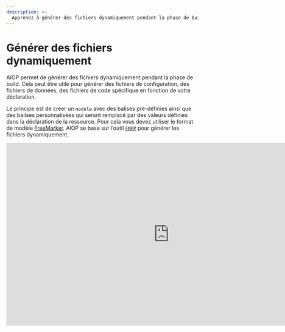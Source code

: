 ```yaml
---
description: >-
  Apprenez à générer des fichiers dynamiquement pendant la phase de build. Cela peut être utile pour générer des fichiers de configuration, des fichiers de données, des fichiers de code spécifique en fonction de votre déclaration. Cela permet à partir d’une source de générer plusieurs fichiers de destination en fonction de la déclaration de la ressource.
---
```



# Générer des fichiers dynamiquement

AIOP permet de générer des fichiers dynamiquement pendant la phase de build. Cela peut être utile pour générer des fichiers de configuration, des fichiers de données, des fichiers de code spécifique en fonction de votre déclaration.

Le principe est de créer un `modèle` avec des balises pré-définies ainsi que des balises personnalisées qui seront remplacé par des valeurs définies dans la déclaration de la ressource. Pour cela vous devez utiliser le format de modèle [FreeMarker](https://freemarker.apache.org/). AIOP se base sur l’outil [`FMPP`](docs/vocabulary#fmpp) pour générer les fichiers dynamiquement.

<iframe width="853" height="480" src="https://www.youtube.com/embed/T6v8PWgCguo?si=2SGnJQW5kKza0dsh?rel=0" title="YouTube video player" frameborder="0" allow="fullscreen; accelerometer;" allowfullscreen/>

## Conditions

Pour utiliser cette fonctionnalité, vous devez installer la dépendance `fmpp` sur votre machine (voir [installation](#installation)). Pour générer le fichier dynamiquement, vous devez nommer le fichier de ressource avec l’extension [`.ftl`](docs/vocabulary#ftl).

## Déclaration

Par exemple, vous pouvez déclarer un modèle de fichier qui va générer un `readme` différent pour chaque système et client.

<FileTree>
  <FileTree.Folder name="playbook" defaultOpen>
    <FileTree.Folder name=".git">
        <FileTree.File name="..." />
    </FileTree.Folder>
    <FileTree.Folder name=".aiop">
        <FileTree.File name="inventory_config.yml" />
        <FileTree.File name="inventory.yml" />
        <FileTree.File name="playbook.yml" />
    </FileTree.Folder>
    <FileTree.Folder name="resources" defaultOpen>
        <FileTree.File name=".aml" />
        <FileTree.File name="readme.ftl" />
    </FileTree.Folder>
  </FileTree.Folder>
</FileTree>

```yaml {7-8, 12-13} filename="resources/.aml"
- source: readme.ftl
  destination: readme.md
  compatibility:
    - archi1/model1:
        apps: [app]
        clients: [client1, client2]
      fmpp_data:
        version: 1.0
    - archi1/model2:
        apps: [app]
        clients: [client1, client2]
      fmpp_data:
        version: 2.0
```

Ici le fichier `readme.ftl` est un modèle qui sera utilisé pour générer le fichier `readme.md`. Nous avons déclaré la ressource pour deux modèles de système spécifiquement. Ils contienent tous les deux des données en plus à utiliser dans le modèle FreeMarker avec le champ additionnel `fmpp_data`. __Ce champ est optionel__. Prenons un exemple de contenu du fichier `readme.ftl` :

```ftl filename="readme.ftl"
# README
Version: ${version}
Target: ${system_target.name}
<#if system_target.args.clients=="client1">
<#assign client=system_target.args.clients>

Ce message est pour le ${client?cap_first}... garde le secret...
</#if>

Voici un readme tout à fait normal...
```

Vous constatez qu’il y a des balises FreeMarker `${version}` et `${system_target...}`. La balise `${version}` est une balise personnalisée et spécifique à un système donné. En revanche, la balise `${system_target...}` est une balise prédéfinie par AIOP. Elle permet de récupérer les valeurs de la déclaration de la ressource (la liste des valeurs prédéfinies est disponible [ici](#predifined)).

Dans ce cas, si nous demandons de générer un package pour le modèle `archi1/model1` avec le client `client1`, le fichier `readme.md` généré sera :

```md filename="readme.md"
# README
Version: 1.0
Target: archi1/model1

Ce message est pour le Client1... garde le secret...

Voici un readme tout à fait normal...
```

En revanche, si nous demandons de générer un package pour le modèle `archi1/model2` avec le client `client1`, le fichier `readme.md` généré sera :

```md filename="readme.md"
# README
Version: 2.0
Target: archi1/model2

Ce message est pour le Client1... garde le secret...

Voici un readme tout à fait normal...
```

Continuons avec la comparaison, si nous demandons de générer un package pour le modèle `archi1/model2` avec le client `client2`, le fichier `readme.md` généré sera :

```md filename="readme.md"
# README
Version: 2.0
Target: archi1/model2

Voici en readme tout à fait normal...
```

## Données pré-définies [#predifined]

Voici la liste des valeurs prédéfinies par AIOP que vous pouvez utiliser dans vos modèles FreeMarker :

- `system_target.name`: le nom du système cible au format `x/x/x` (ex: `archi1/model1`)
- `system_target.args`: les arguments du système cible. Dans notre exemple, `system_target.args.clients` est la liste des clients du système cible.

## Aller plus loin

Pour plus d’informations sur les balises FreeMarker, vous pouvez consulter la [documentation officielle](https://freemarker.apache.org/docs/dgui_template_exp.html). Vous pouvez également consulter la référence du langage de modèle FreeMarker [ici](https://freemarker.apache.org/docs/ref.html).